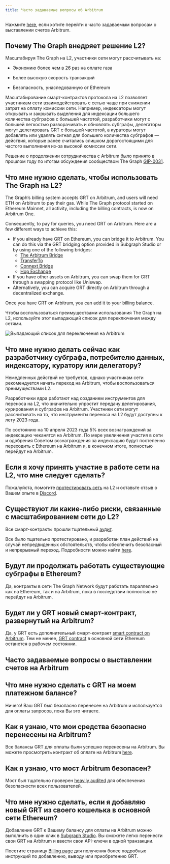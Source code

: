 ```yaml
---
title: Часто задаваемые вопросы об Arbitrum
---
```


Нажмите [here](#billing-on-arbitrum-faqs), если хотите перейти к часто задаваемым вопросам о выставлении счетов Arbitrum.

## Почему The Graph внедряет решение L2?

Масштабируя The Graph на L2, участники сети могут рассчитывать на:

- Экономию более чем в 26 раз на оплате газа

- Более высокую скорость транзакций

- Безопасность, унаследованную от Ethereum

Масштабирование смарт-контрактов протокола на L2 позволяет участникам сети взаимодействовать с сетью чаще при снижении затрат на оплату комиссии сети. Например, индексаторы могут открывать и закрывать выделения для индексации большего количества субграфов с большей частотой, разработчики могут с большей легкостью разворачивать и обновлять субграфы, делегаторы могут делегировать GRT с большей частотой, а кураторы могут добавлять или удалять сигнал для большего количества субграфов — действия, которые ранее считались слишком дорогостоящими для частого выполнения из-за высокой комиссии сети.

Решение о продолжении сотрудничества с Arbitrum было принято в прошлом году по итогам обсуждения сообществом The Graph [GIP-0031](https://forum.thegraph.com/t/gip-0031-arbitrum-grt-bridge/3305).

## Что мне нужно сделать, чтобы использовать The Graph на L2?

The Graph’s billing system accepts GRT on Arbitrum, and users will need ETH on Arbitrum to pay their gas. While The Graph protocol started on Ethereum Mainnet, all activity, including the billing contracts, is now on Arbitrum One.

Consequently, to pay for queries, you need GRT on Arbitrum. Here are a few different ways to achieve this:

- If you already have GRT on Ethereum, you can bridge it to Arbitrum. You can do this via the GRT bridging option provided in Subgraph Studio or by using one of the following bridges:
  - [The Arbitrum Bridge](https://bridge.arbitrum.io/?l2ChainId=42161)
  - [TransferTo](https://transferto.xyz/swap)
  - [Connext Bridge](https://bridge.connext.network/)
  - [Hop Exchange](https://app.hop.exchange/#/send?token=ETH)
- If you have other assets on Arbitrum, you can swap them for GRT through a swapping protocol like Uniswap.
- Alternatively, you can acquire GRT directly on Arbitrum through a decentralized exchange.

Once you have GRT on Arbitrum, you can add it to your billing balance.

Чтобы воспользоваться преимуществами использования The Graph на L2, используйте этот выпадающий список для переключения между сетями.

![Выпадающий список для переключения на Arbitrum](/img/arbitrum-screenshot-toggle.png)

## Что мне нужно делать сейчас как разработчику субграфа, потребителю данных, индексатору, куратору или делегатору?

Немедленных действий не требуется, однако участникам сети рекомендуется начать переход на Arbitrum, чтобы воспользоваться преимуществами L2.

Разработчики ядра работают над созданием инструментов для переноса на L2, что значительно упростит передачу делегирования, курирования и субграфов на Arbitrum. Участники сети могут рассчитывать на то, что инструменты переноса на L2 будут доступны к лету 2023 года.

По состоянию на 10 апреля 2023 года 5% всех вознаграждений за индексацию чеканятся на Arbitrum. По мере увеличения участия в сети и одобрения Советом вознаграждения за индексацию будут постепенно переходить с Ethereum на Arbitrum и, в конечном итоге, полностью перейдут на Arbitrum.

## Если я хочу принять участие в работе сети на L2, что мне следует сделать?

Пожалуйста, помогите [протестировать сеть](https://testnet.thegraph.com/explorer) на L2 и оставьте отзыв о Вашем опыте в [Discord](https://discord.gg/graphprotocol).

## Существуют ли какие-либо риски, связанные с масштабированием сети до L2?

Все смарт-контракты прошли тщательный [аудит](https://github.com/graphprotocol/contracts/blob/main/packages/contracts/audits/OpenZeppelin/2022-07-graph-cultural-bridge-audit.pdf).

Все было тщательно протестировано, и разработан план действий на случай непредвиденных обстоятельств, чтобы обеспечить безопасный и непрерывный переход. Подробности можно найти [here](https://forum.thegraph.com/t/gip-0037-the-graph-arbitrum-deployment-with-linear-rewards-minted-in-l2/3551#risks-and-security-considerations-20).

## Будут ли продолжать работать существующие субграфы в Ethereum?

Да, контракты в сети The Graph Network будут работать параллельно как на Ethereum, так и на Arbitrum, пока в последствии полностью не перейдут на Arbitrum.

## Будет ли у GRT новый смарт-контракт, развернутый на Arbitrum?

Да, у GRT есть дополнительный смарт-контракт [smart contract on Arbitrum](https://arbiscan.io/address/0x9623063377ad1b27544c965ccd7342f7ea7e88c7). Тем не менее, [GRT contract](https://etherscan.io/token/0xc944e90c64b2c07662a292be6244bdf05cda44a7) в основной сети Ethereum останется в рабочем состоянии.

## Часто задаваемые вопросы о выставлении счетов на Arbitrum

## Что мне нужно сделать с GRT на моем платежном балансе?

Ничего! Ваш GRT был безопасно перенесен на Arbitrum и используется для оплаты запросов, пока Вы это читаете.

## Как я узнаю, что мои средства безопасно перенесены на Arbitrum?

Все балансы GRT для оплаты были успешно перенесены на Arbitrum. Вы можете просмотреть контракт об оплате на Arbitrum [here](https://arbiscan.io/address/0x1B07D3344188908Fb6DEcEac381f3eE63C48477a).

## Как я узнаю, что мост Arbitrum безопасен?

Мост был тщательно проверен [heavily audited](https://code4rena.com/contests/2022-10-the-graph-l2-bridge-contest) для обеспечения безопасности всех пользователей.

## Что мне нужно сделать, если я добавляю новый GRT из своего кошелька в основной сети Ethereum?

Добавление GRT к Вашему балансу для оплаты на Arbitrum можно выполнить в один клик в [Subgraph Studio](https://thegraph.com/studio/). Вы сможете легко перенести свои GRT на Arbitrum и ввести свои API-ключи в одной транзакции.

Посетите страницу [Billing page](/billing/) для получения более подробных инструкций по добавлению, выводу или приобретению GRT.
